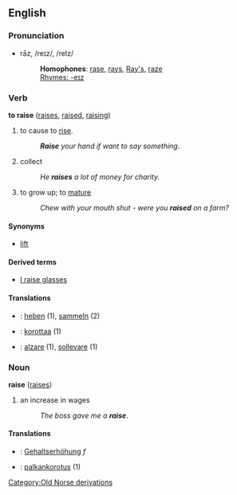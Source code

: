 ==English==

===Pronunciation===
*rāz, /reɪz/, /reIz/
*:'''Homophones''': [[rase]], [[rays]], [[Ray's]], [[raze]]
*:[[Rhymes:English:-eɪz|Rhymes: -eɪz]]

===Verb===
'''to raise''' ([[raises]], [[raised]], [[raising]])
# to cause to [[rise]].
#:'''''Raise''' your hand if want to say something''.
# collect
#:''He '''raises''' a lot of money for charity.''
# to grow up; to [[mature]]
#:''Chew with your mouth shut - were you '''raised''' on a farm?''

====Synonyms====
*[[lift]]

====Derived terms====
*[[I raise glasses]]

====Translations====
*{{msg:de}}: [[heben]] (1), [[sammeln]] (2)
*{{msg:fi}}: [[korottaa]] (1)
*{{msg:it}}: [[alzare]] (1), [[sollevare]] (1)

===Noun===
'''raise''' ([[raises]])
# an increase in wages
#:''The boss gave me a '''raise'''''.

====Translations====
*{{msg:de}}: [[Gehaltserhöhung]] ''f''
*{{msg:fi}}: [[palkankorotus]] (1)
[[Category:Old Norse derivations]]